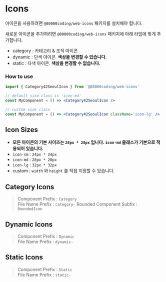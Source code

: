 
<Meta title='Icons/About' />

# Icons

아이콘을 사용하려면 `@80000coding/web-icons` 패키지를 설치해야 합니다.

새로운 아이콘을 추가하려면 `@80000coding/web-icons` 패키지에 아래 타입에 맞게 추가합니다.

- category : 카테고리 & 조직 아이콘
- dynamic : 단색 아이콘. **색상을 변경할 수 있습니다.**
- static : 다색 아이콘. **색상을 변경할 수 없습니다.**

### How to use

```jsx
import { Category42SeoulIcon } from '@80000coding/web-icons'

// default size class is 'icon-md'
const MyComponent = () => <Category42SeoulIcon />

// custom size class
const MyComponent = () => <Category42SeoulIcon className='icon-lg' />
```

## Icon Sizes

- **모든 아이콘의 기본 사이즈는 `28px * 28px` 입니다. `icon-md` 클래스가 기본으로 적용되어 있습니다.**
- `icon-sm` : `24px * 24px`
- `icon-md` : `28px * 28px`
- `icon-lg` : `32px * 32px`
- custom : `width` 와 `height` 를 직접 지정할 수 있습니다.

<Canvas>
  <IconSizes />
</Canvas>

## Category Icons

> Component Prefix : `Category` <br />
> File Name Prefix : `category-`
> Rounded Component Subfix : `RoundedIcon`

<Canvas>
  <Icons type='category' />
</Canvas>

## Dynamic Icons

> Component Prefix : `Dynamic` <br />
> File Name Prefix : `dynamic-`

<Canvas>
  <Icons type='dynamic' />
</Canvas>

## Static Icons

> Component Prefix : `Static` <br />
> File Name Prefix : `static-`

<Canvas>
  <Icons type='static' />
</Canvas>
